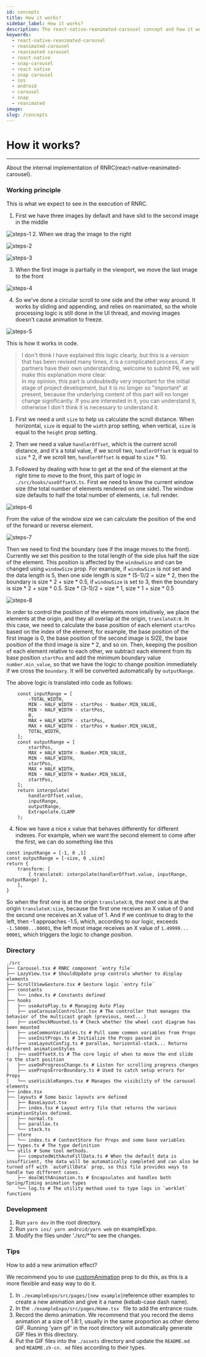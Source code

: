 ```yaml
---
id: concepts
title: How it works?
sidebar_label: How it works?
description: The react-native-reanimated-carousel concept and how it works.
keywords:
  - react-native-reanimated-carousel
  - reanimated-carousel
  - reanimated carousel
  - react-native
  - snap-carousel
  - react native
  - snap carousel
  - ios
  - android
  - carousel
  - snap
  - reanimated
image: 
slug: /concepts
---
```


# How it works?
---

About the internal implementation of RNRC(react-native-reanimated-carousel).

### Working principle
This is what we expect to see in the execution of RNRC.

1. First we have three images by default and have slid to the second image in the middle

![steps-1](/steps-1.png)
2. When we drag the image to the right

![steps-2](/steps-2.png)

![steps-3](/steps-3.png)

3. When the first image is partially in the viewport, we move the last image to the front

![steps-4](/steps-4.png)

4. So we've done a circular scroll to one side and the other way around. It works by sliding and appending, and relies on reanimated, so the whole processing logic is still done in the UI thread, and moving images doesn't cause animation to freeze.

![steps-5](/steps-5.png)

This is how it works in code.

> I don't think I have explained this logic clearly, but this is a version that has been revised many times, it is a complicated process, if any partners have their own understanding, welcome to submit PR, we will make this explanation more clear.  
> In my opinion, this part is undoubtedly very important for the initial stage of project development, but it is no longer so "important" at present, because the underlying content of this part will no longer change significantly. If you are interested in it, you can understand it, otherwise I don't think it is necessary to understand it.  

1. First we need a unit `size` to help us calculate the scroll distance. When horizontal, `size` is equal to the `width` prop setting, when vertical, `size` is equal to the `height` prop setting.

2. Then we need a value `handlerOffset`, which is the current scroll distance, and it's a total value, if we scroll two, `handlerOffset` is equal to `size` * 2, if we scroll ten, `handlerOffset` is equal to `size` * 10.

3. Followed by dealing with how to get at the end of the element at the right time to move to the front, this part of logic in `./src/hooks/useOffsetX.ts`. First we need to know the current window size (the total number of elements rendered on one side). The window size defaults to half the total number of elements, i.e. full render.

![steps-6](/steps-6.png)

From the value of the window size we can calculate the position of the end of the forward or reverse element.

![steps-7](/steps-7.png)

Then we need to find the boundary (see if the image moves to the front). Currently we set this position to the total length of the side plus half the size of the element. This position is affected by the `windowSize` and can be changed using `windowSize` prop. For example, if `windowSize` is not set and the data length is 5, then one side length is size * (5-1)/2 = size * 2, then the boundary is size * 2 + size * 0.5, if `windowSize` is set to 3, then the boundary is size * 2 + size * 0.5. Size * (3-1)/2 = size * 1, size * 1 + size * 0.5

![steps-8](/steps-8.png)

In order to control the position of the elements more intuitively, we place the elements at the origin, and they all overlap at the origin, `translateX:0`. In this case, we need to calculate the base position of each element `startPos` based on the index of the element, for example, the base position of the first image is 0, the base position of the second image is SIZE, the base position of the third image is size * 2, and so on. Then, keeping the position of each element relative to each other, we subtract each element from its base position `startPos` and add the minimum boundary value `number.min_value`, so that we have the logic to change position immediately if we cross the `boundary`. It will be converted automatically by `outputRange`.

The above logic is translated into code as follows:

```tsx
    const inputRange = [
        -TOTAL_WIDTH,
        MIN - HALF_WIDTH - startPos - Number.MIN_VALUE,
        MIN - HALF_WIDTH - startPos,
        0,
        MAX + HALF_WIDTH - startPos,
        MAX + HALF_WIDTH - startPos + Number.MIN_VALUE,
        TOTAL_WIDTH,
    ];
    const outputRange = [
        startPos,
        MAX + HALF_WIDTH - Number.MIN_VALUE,
        MIN - HALF_WIDTH,
        startPos,
        MAX + HALF_WIDTH,
        MIN - HALF_WIDTH + Number.MIN_VALUE,
        startPos,
    ];
    return interpolate(
        handlerOffset.value,
        inputRange,
        outputRange,
        Extrapolate.CLAMP
    );
```

4. Now we have a nice x value that behaves differently for different indexes. For example, when we want the second element to come after the first, we can do something like this

```tsx
const inputRange = [-1, 0 ,1]
const outputRange = [-size, 0 ,size]
return {
    transform: [
        { translateX: interpolate(handlerOffset.value, inputRange, outputRange) },
    ],
}
```
So when the first one is at the origin `translateX:0`, the next one is at the origin `translateX:size`, because the first one receives an X value of 0 and the second one receives an X value of 1. And if we continue to drag to the left, then -1 approaches -1.5, which, according to our logic, exceeds `-1.50000...00001`, the left most image receives an X value of `1.49999... 00001`, which triggers the logic to change position.

### Directory
```
./src
├── Carousel.tsx # RNRC component `entry file`
├── LazyView.tsx # ShouldUpdate prop controls whether to display elements
├── ScrollViewGesture.tsx # Gesture logic `entry file`
├── constants
│   └── index.ts # Constants defined
├── hooks
│   ├── useAutoPlay.ts # Managing Auto Play
│   ├── useCarouselController.tsx # The controller that manages the behavior of the multicast graph (previous, next...)
│   ├── useCheckMounted.ts # Check whether the wheel cast diagram has been mounted
│   ├── useCommonVariables.ts # Pull some common variables from Props
│   ├── useInitProps.ts # Initialize the Props passed in
│   ├── useLayoutConfig.ts # parallax, horizontal-stack... Returns different animationStyles
│   ├── useOffsetX.ts # The core logic of when to move the end slide to the start position
│   ├── useOnProgressChange.ts # Listen for scrolling progress changes
│   ├── usePropsErrorBoundary.ts # Used to catch setup errors for Props
│   └── useVisibleRanges.tsx # Manages the visibility of the carousel elements
├── index.tsx
├── layouts # Some basic layouts are defined
│   ├── BaseLayout.tsx
│   ├── index.tsx # Layout entry file that returns the various animationStyles defined.
│   ├── normal.ts
│   ├── parallax.ts
│   └── stack.ts
├── store
│   └── index.ts # ContextStore for Props and some base variables
├── types.ts # The type definition
└── utils # Some tool methods.
    ├── computedWithAutoFillData.ts # When the default data is insufficient, the data will be automatically completed and can also be turned off with `autoFillData` prop, so this file provides ways to handle two different cases.
    ├── dealWithAnimation.ts # Encapsulates and handles both Spring/Timing animation types
    └── log.ts # The utility method used to type logs in `worklet` functions
```

### Development
1. Run `yarn dev` in the root directory.
2. Run `yarn ios/ yarn android/yarn web` on exampleExpo.
3. Modify the files under './src/*'to see the changes.

### Tips
How to add a new animation effect?

We recommend you to use [customAnimation](/custom-animations.md) prop to do this, as this is a more flexible and easy way to do it.

1. In `./exampleExpo/src/pages/[new example]`reference other examples to create a new animation and give it a name (kebab-case dash name).
2. In the `./exampleExpo/src/pages/Home.tsx ` file to add the entrance route.
3. Record the demo animation. We recommend that you record the demo animation at a size of 1.8:1, usually in the same proportion as other demo GIF. Running 'yarn gif' in the root directory will automatically generate GIF files in this directory.
4. Put the GIF files into the `./assets` directory and update the `README.md` and `README.zh-cn. md` files according to their types.